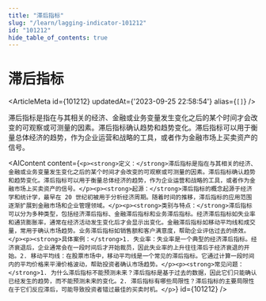 ```yaml
---
title: "滞后指标"
slug: "/learn/lagging-indicator-101212"
id: "101212"
hide_table_of_contents: true
---
```



# 滞后指标

<ArticleMeta id={101212} updatedAt={'2023-09-25 22:58:54'} alias={`[]`} />
<div className='border-solid border-b border-t-0 my-4 border-[var(--ifm-color-gray-300)]' />

滞后指标是指在与其相关的经济、金融或业务变量发生变化之后的某个时间才会改变的可观察或可测量的因素。滞后指标确认趋势和趋势变化。滞后指标可以用于衡量总体经济的趋势，作为企业运营和战略的工具，或者作为金融市场上买卖资产的信号。

<AIContent content={`<p><strong>定义：</strong>滞后指标是指在与其相关的经济、金融或业务变量发生变化之后的某个时间才会改变的可观察或可测量的因素。滞后指标确认趋势和趋势变化。滞后指标可以用于衡量总体经济的趋势，作为企业运营和战略的工具，或者作为金融市场上买卖资产的信号。</p><p><strong>起源：</strong>滞后指标的概念起源于经济学和统计学，最早在 20 世纪初被用于分析经济周期。随着时间的推移，滞后指标的应用范围逐渐扩展到金融市场和企业管理领域。</p><p><strong>类别与特点：</strong>滞后指标可以分为多种类型，包括经济滞后指标、金融滞后指标和业务滞后指标。经济滞后指标如失业率和通货膨胀率，通常在经济活动发生变化后才会显示出变化。金融滞后指标如移动平均线和成交量，常用于确认市场趋势。业务滞后指标如销售额和客户满意度，帮助企业评估过去的绩效。</p><p><strong>具体案例：</strong>1. 失业率：失业率是一个典型的经济滞后指标。经济衰退后，企业通常会在一段时间后才开始裁员，因此失业率的上升往往滞后于经济衰退的开始。2. 移动平均线：在股票市场中，移动平均线是一个常见的滞后指标。它通过计算一段时间内的平均价格来平滑价格波动，帮助投资者确认市场趋势。</p><p><strong>常见问题：</strong>1. 为什么滞后指标不能预测未来？滞后指标是基于过去的数据，因此它们只能确认已经发生的趋势，而不能预测未来的变化。2. 滞后指标有哪些局限性？滞后指标的主要局限性在于它们反应滞后，可能导致投资者错过最佳的买卖时机。</p>`} id={101212} />
